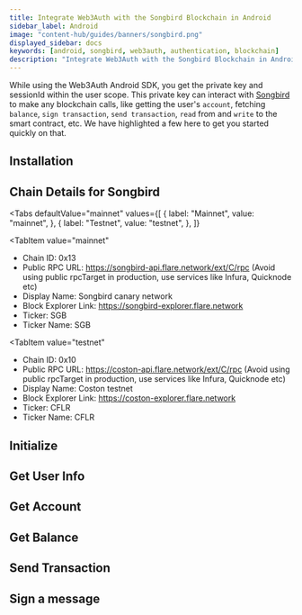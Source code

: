```yaml
---
title: Integrate Web3Auth with the Songbird Blockchain in Android
sidebar_label: Android
image: "content-hub/guides/banners/songbird.png"
displayed_sidebar: docs
keywords: [android, songbird, web3auth, authentication, blockchain]
description: "Integrate Web3Auth with the Songbird Blockchain in Android | Documentation - Web3Auth"
---
```



<SEO
  title="Integrate Web3Auth with the Songbird Blockchain in Android"
  description="Integrate Web3Auth with the Songbird Blockchain in Android | Documentation - Web3Auth"
  image="https://web3auth.io/docs/content-hub/guides/banners/songbird.png"
  slug="/connect-blockchain/evm/songbird/android"
/>

While using the Web3Auth Android SDK, you get the private key and sessionId within the user scope. This private key can interact with
[Songbird](https://www.flare.network) to make any blockchain calls, like getting the user's `account`, fetching `balance`, `sign transaction`,
`send transaction`, `read` from and `write` to the smart contract, etc. We have highlighted a few here to get you started quickly on that.

## Installation

<InstallationSnippet />

## Chain Details for Songbird

<Tabs
 defaultValue="mainnet"
  values={[
    { label: "Mainnet", value: "mainnet", },
    { label: "Testnet", value: "testnet", },
  ]}
>
<TabItem
  value="mainnet"
>

- Chain ID: 0x13
- Public RPC URL: https://songbird-api.flare.network/ext/C/rpc (Avoid using public rpcTarget in production, use services like Infura, Quicknode etc)
- Display Name: Songbird canary network
- Block Explorer Link: https://songbird-explorer.flare.network
- Ticker: SGB
- Ticker Name: SGB

</TabItem>

<TabItem
  value="testnet"
>

- Chain ID: 0x10
- Public RPC URL: https://coston-api.flare.network/ext/C/rpc (Avoid using public rpcTarget in production, use services like Infura, Quicknode etc)
- Display Name: Coston testnet
- Block Explorer Link: https://coston-explorer.flare.network
- Ticker: CFLR
- Ticker Name: CFLR

</TabItem>
</Tabs>

## Initialize

<InitialisationSnippet />

## Get User Info

<UserInfoSnippet />

## Get Account

<GetAccountSnippet />

## Get Balance

<GetBalanceSnippet />

## Send Transaction

<SendTransactionSnippet />

## Sign a message

<SignMessageSnippet />
